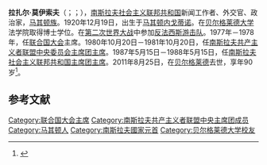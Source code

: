 {{Multiple issues|
{{Refimprove|time=2020-10-07T16:04:51+00:00}}
{{Expand language|1=en|time=2020-10-07T16:05:19+00:00}}
}}
'''拉扎尔·莫伊索夫'''（{{lang-mk|Лазар Мојсов}}；{{lang-sh|Лазар Мојсов|Lazar Mojsov}}；{{bd|1920年|12月19日|2011年|8月25日}}），[[南斯拉夫社会主义联邦共和国|南斯拉夫社会主义联邦共和国]]新闻工作者、外交官、政治家，[[马其顿人|马其顿族]]。1920年12月19日，出生于[[北马其顿|马其顿]][[内戈蒂诺|内戈蒂诺]]。在[[贝尔格莱德大学|贝尔格莱德大学]]法学院取得博士学位。在[[第二次世界大战|第二次世界大战]]中参加[[南斯拉夫人民解放军和游击队|反法西斯游击队]]。1977年－1978年，任[[联合国大会|联合国大会]]主席。1980年10月20日－1981年10月20日，任[[南斯拉夫共产主义者联盟|南斯拉夫共产主义者联盟]][[南斯拉夫共产主义者联盟主席|中央委员会主席团主席]]。1987年5月15日－1988年5月15日，任[[南斯拉夫国家元首列表|南斯拉夫社会主义联邦共和国主席团主席]]。2011年8月25日，在[[贝尔格莱德|贝尔格莱德]]去世，享年90岁<ref>{{Cite web |url=http://www.novosti.rs/vesti/naslovna/aktuelno.69.html:342801-Sahranjen-Lazar-Mojsov |title=Sahranjen Lazar Mojsov |access-date=2020-10-05 |archive-date=2016-12-26 |archive-url=https://web.archive.org/web/20161226131454/http://www.novosti.rs/vesti/naslovna/aktuelno.69.html:342801-Sahranjen-Lazar-Mojsov |dead-url=no }}</ref>。

== 参考文献 ==
{{reflist}}

{{东方集团执政党领导人}}
{{南斯拉夫国家元首}}

[[Category:联合国大会主席|Category:联合国大会主席]]
[[Category:南斯拉夫共产主义者联盟中央主席团成员|Category:南斯拉夫共产主义者联盟中央主席团成员]]
[[Category:马其顿人|Category:马其顿人]]
[[Category:南斯拉夫國家元首|Category:南斯拉夫國家元首]]
[[Category:贝尔格莱德大学校友|Category:贝尔格莱德大学校友]]